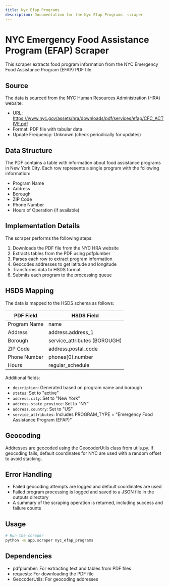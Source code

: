 ```yaml
---
title: Nyc Efap Programs 
description: Documentation for the Nyc Efap Programs  scraper
---
```



# NYC Emergency Food Assistance Program (EFAP) Scraper

This scraper extracts food program information from the NYC Emergency Food Assistance Program (EFAP) PDF file.

## Source

The data is sourced from the NYC Human Resources Administration (HRA) website:
- URL: https://www.nyc.gov/assets/hra/downloads/pdf/services/efap/CFC_ACTIVE.pdf
- Format: PDF file with tabular data
- Update Frequency: Unknown (check periodically for updates)

## Data Structure

The PDF contains a table with information about food assistance programs in New York City. Each row represents a single program with the following information:

- Program Name
- Address
- Borough
- ZIP Code
- Phone Number
- Hours of Operation (if available)

## Implementation Details

The scraper performs the following steps:

1. Downloads the PDF file from the NYC HRA website
2. Extracts tables from the PDF using pdfplumber
3. Parses each row to extract program information
4. Geocodes addresses to get latitude and longitude
5. Transforms data to HSDS format
6. Submits each program to the processing queue

## HSDS Mapping

The data is mapped to the HSDS schema as follows:

| PDF Field       | HSDS Field                   |
|-----------------|------------------------------|
| Program Name    | name                         |
| Address         | address.address_1            |
| Borough         | service_attributes (BOROUGH) |
| ZIP Code        | address.postal_code          |
| Phone Number    | phones[0].number             |
| Hours           | regular_schedule             |

Additional fields:
- `description`: Generated based on program name and borough
- `status`: Set to "active"
- `address.city`: Set to "New York"
- `address.state_province`: Set to "NY"
- `address.country`: Set to "US"
- `service_attributes`: Includes PROGRAM_TYPE = "Emergency Food Assistance Program (EFAP)"

## Geocoding

Addresses are geocoded using the GeocoderUtils class from utils.py. If geocoding fails, default coordinates for NYC are used with a random offset to avoid stacking.

## Error Handling

- Failed geocoding attempts are logged and default coordinates are used
- Failed program processing is logged and saved to a JSON file in the outputs directory
- A summary of the scraping operation is returned, including success and failure counts

## Usage

```bash
# Run the scraper
python -m app.scraper nyc_efap_programs
```

## Dependencies

- pdfplumber: For extracting text and tables from PDF files
- requests: For downloading the PDF file
- GeocoderUtils: For geocoding addresses
